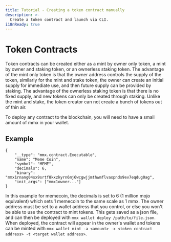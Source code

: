 ```yaml
---
title: Tutorial - Creating a token contract manually
description: >-
  Create a token contract and launch via CLI.
i18nReady: true
---
```


# Token Contracts
Token contracts can be created either as a mint by owner only token, a mint by owner and staking token, or an ownerless staking token. 
The advantage of the mint only token is that the owner address controls the supply of the token, similarly for the mint and stake token, 
the owner can create an initial supply for immediate use, and then future supply can be provided by staking. 
The advantage of the ownerless staking token is that there is no fixed supply, and new tokens can only be created through staking. 
Unlike the mint and stake, the token creator can not create a bunch of tokens out of thin air.

To deploy any contract to the blockchain, you will need to have a small amount of mmx in your wallet.

## Example
```
{
	"__type": "mmx.contract.Executable",
	"name": "Meme Coin",
	"symbol": "MEME",
	"decimals": 6,
	"binary": "mmx1rnang04sx9srtf8kxzkyrn6mj6wcgwjjmthwmflvaxpnds9ev7eqdug0ag",
	"init_args": ["mmx1owner..."]
}
```
In this example for memecoin, the decimals is set to 6 (1 million mojo equivalent) which sets 1 memecoin to the same scale as 1 mmx. 
The owner address must be set to a wallet address that you control, or else you won't be able to use the contract to mint tokens. 
This gets saved as a json file, and can then be deployed with `mmx wallet deploy /path/to/file.json`. 
When deployed, the contract will appear in the owner's wallet and tokens can be minted with `mmx wallet mint -a <amount> -x <token contract address> -t <target wallet address>`.